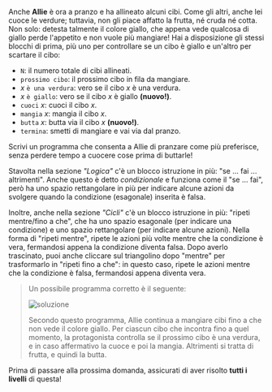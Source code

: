 
Anche **Allie** è ora a pranzo e ha allineato alcuni cibi. Come gli altri, anche lei cuoce le verdure; tuttavia, non gli piace affatto la frutta, né cruda né cotta.
Non solo: detesta talmente il colore giallo, che appena vede qualcosa di giallo perde l'appetito e non vuole più mangiare!
Hai a disposizione gli stessi blocchi di prima, più uno per controllare se un cibo è giallo e un'altro per scartare il cibo:

- `N`: il numero totale di cibi allineati.
- `prossimo cibo`: il prossimo cibo in fila da mangiare.
- $x$ `è una verdura`: vero se il cibo $x$ è una verdura.
- $x$ `è giallo`: vero se il cibo $x$ è giallo **(nuovo!)**.
- `cuoci` $x$: cuoci il cibo $x$.
- `mangia` $x$: mangia il cibo $x$.
- `butta` $x$: butta via il cibo $x$ **(nuovo!)**.
- `termina`: smetti di mangiare e vai via dal pranzo.

Scrivi un programma che consenta a Allie di pranzare come più preferisce, senza perdere tempo a cuocere cose prima di buttarle!

Stavolta nella sezione _"Logica"_ c'è un blocco istruzione in più: "se ... fai ... altrimenti". Anche questo è detto _condizionale_ e funziona come il "se ... fai",
però ha uno spazio rettangolare in più per indicare alcune azioni da svolgere quando la condizione (esagonale) inserita è falsa.

Inoltre, anche nella sezione _"Cicli"_ c'è un blocco istruzione in più: "ripeti mentre/fino a che", che ha uno spazio esagonale (per indicare una condizione) e uno spazio rettangolare (per indicare alcune azioni).
Nella forma di "ripeti mentre", ripete le azioni più volte mentre che la condizione è vera, fermandosi appena la condizione diventa falsa.
Dopo averlo trascinato, puoi anche cliccare sul triangolino dopo "mentre" per trasformarlo in "ripeti fino a che": in questo caso, ripete le azioni mentre che la condizione è falsa, fermandosi appena diventa vera.

<Blockly
  toolbox={toolbox}
  customBlocks={customBlocks}
  initialBlocks={initialBlocks}
  testcases={testcases}
  visualizer={Visualizer}
/>

> Un possibile programma corretto è il seguente:
>
> ![soluzione](sol.png)
>
> Secondo questo programma, Allie continua a mangiare cibi fino a che non vede il colore giallo.
> Per ciascun cibo che incontra fino a quel momento, la protagonista
> controlla se il prossimo cibo è una verdura, e in caso affermativo la cuoce e poi la mangia.
> Altrimenti si tratta di frutta, e quindi la butta.

Prima di passare alla prossima domanda, assicurati di aver risolto **tutti i livelli** di questa!